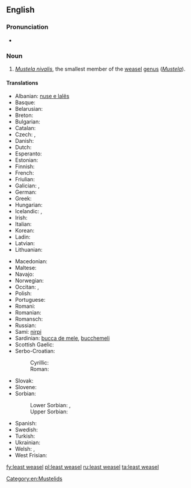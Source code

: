 ==English==

===Pronunciation===
* {{IPA|/ˈliːstˈwizəl/}}

===Noun===
{{wikipedia}}
{{en-noun|head=[[least]] [[weasel]]}}

# ''[[Mustela nivalis]]'', the smallest member of the [[weasel]] [[genus]] (''[[Mustela]]'').

====Translations====
{{trans-top|''Mustela nivalis''}}
* Albanian: [[nuse e lalës]]
* Basque: {{t+|eu|erbinude}}
* Belarusian: {{t-|be|ласка}}
* Breton: {{t-|br|kaerell}}
* Bulgarian: {{t+|bg|невестулка|tr=nevestulka}}
* Catalan: {{t-|ca|mostela|f}}
* Czech: {{t-|cs|lasice}}, {{t-|cs|kolčava}}
* Danish: {{t+|da|brud}}
* Dutch: {{t+|nl|wezel|m}}
* Esperanto: {{t-|eo|mustelo}}
* Estonian: {{t-|et|nirk}}
* Finnish: {{t+|fi|lumikko}}
* French: {{t+|fr|belette|f}}
* Friulian: {{tø|fur|bilite}}
* Galician: {{t+|gl|donicela|f}}, {{t-|gl|denociña|f}}
* German: {{t+|de|Wiesel|n}}
* Greek: {{t+|el|νυφίτσα|f|tr=nyfítsa|sc=Grek}}
* Hungarian: {{t+|hu|menyét}}
* Icelandic: {{t+|is|hreysiköttur}}, {{t-|is|vesla}}
* Irish: {{t-|ga|bláthnaid ghallda|f}}
* Italian: {{t+|it|donnola|f}}
* Korean: {{t-|ko|무산쇠족제비|tr=musansoejokjebi}}
* Ladin: {{tø|lld|belora}}
* Latvian: {{t-|lv|zebiekste}}
* Lithuanian: {{t-|lt|žebenkštis}}
{{trans-mid}}
* Macedonian: {{t-|mk|невестулка|tr=nevestulka}}
* Maltese: {{t-|mt|ballottra}}
* Navajo: {{tø|nv|dlǫ́ʼii yázhí}}
* Norwegian: {{t-|no|snømus}}
* Occitan: {{t+|oc|mostèla|f}}, {{t-|oc|polida|f}}
* Polish: {{t+|pl|łasica|f}}
* Portuguese: {{t+|pt|doninha|f}}
* Romani: {{tø|rom|boriori|f}}
* Romanian: {{t-|ro|nevăstuica}}
* Romansch: {{t-|rm|mustaila}}
* Russian: {{t+|ru|ласка|tr=laska|f}}
* Sami: [[nirpi]]
* Sardinian: [[bucca de mele]], [[bucchemeli]]
* Scottish Gaelic: {{t-|gd|neas bheag}}
* Serbo-Croatian:
*: Cyrillic: {{t-|sh|ласица|f}}
*: Roman: {{t-|sh|lasica}}
* Slovak: {{t-|sk|lasica}}
* Slovene: {{t+|sl|podlasica}}
* Sorbian:
*: Lower Sorbian: {{tø|dsb|łasyca|f}}, {{tø|dsb|łasycka|f}}
*: Upper Sorbian: {{t-|hsb|kohlica|f}}
* Spanish: {{t-|es|mostela|f}}
* Swedish: {{t+|sv|vessla}}
* Turkish: {{t+|tr|gelincik}}
* Ukrainian: {{t-|uk|ласиця|tr=lasycja}}
* Welsh: {{t-|cy|bronwen}}, {{t-|cy|gwenci}}
* West Frisian: {{t-|fy|wezeling}}
{{trans-bottom}}

[[Category:en:Mustelids]]

[[fy:least weasel]]
[[pl:least weasel]]
[[ru:least weasel]]
[[ta:least weasel]]